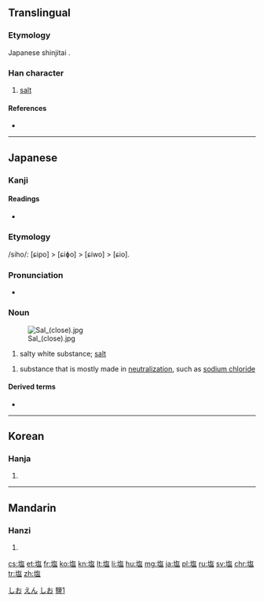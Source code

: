 {{also|𥂁|鹽|盐}}
==Translingual==
{{ja-forms|塩|[[盐]]|[[鹽]]}}

===Etymology===
Japanese shinjitai {{Han simp|鹽|f=臣|t=土|f2=鹵|t2=口}}.

===Han character===
{{Han char|rn=32|rad=土|as=10|sn=13|four=|canj=GORT|ids=⿰土⿱𠂉𠱄}}

# [[salt]]

====References====
* {{Han ref|kx=0236.341|dkj=05382|dj=0474.270|hdz=10472.111|uh=5869|ud=22633}}

----

==Japanese==

===Kanji===
{{ja-kanji|grade=4|rs=土10|style=s|kyu=鹽}}

====Readings====
* {{ja-readings|on=[[えん]] (en)|kun=[[しお]] (shio)}}

===Etymology===
/siho/: [ɕipo] > [ɕiɸo] > [ɕiwo] > [ɕio].

===Pronunciation===
* {{audio|Ja-shio-salt.ogg|しお|lang=ja}}

===Noun===
{{ja-noun|しお|hhira=しほ|kyu=鹽}}
[[Image:Sal (close).jpg|thumb]]

# salty white substance; [[salt]]
#: {{ja-usex|塩の結晶|しお の けっしょう|salt crystal}}

{{ja-noun|えん|kyu=鹽}}

# {{context|chemistry|lang=ja|sort=えん}} substance that is mostly made in [[neutralize|neutralization]], such as [[sodium chloride]]

====Derived terms====
* {{ja-r|ごま塩|gloss=sesame and salt|ごま しお}}

[[Category:1000 Japanese basic words|しお]]
[[Category:ja:Sciences|えん]]
[[Category:ja:Seasonings|しお]]

----

==Korean==

===Hanja===
{{ko-hanja|hangeul=염|rv=yeom|mr=yŏm}}

# {{defn|lang=ko|sort=土10}}

----

==Mandarin==

===Hanzi===
{{cmn-hanzi|pin=[[yán]] ([[yan2]])|wg=yen<sup>2</sup>}}

# {{defn|lang=cmn|sort=土10}}

[[Category:CJKV characters simplified differently in Japan and China|鹽1]]

[[cs:塩]]
[[et:塩]]
[[fr:塩]]
[[ko:塩]]
[[kn:塩]]
[[lt:塩]]
[[li:塩]]
[[hu:塩]]
[[mg:塩]]
[[ja:塩]]
[[pl:塩]]
[[ru:塩]]
[[sv:塩]]
[[chr:塩]]
[[tr:塩]]
[[zh:塩]]